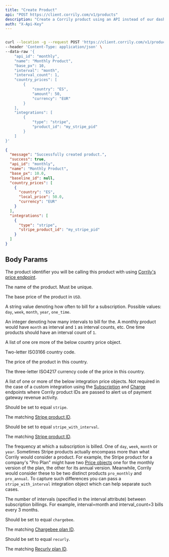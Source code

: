 ```yaml
---
title: "Create Product"
api: "POST https://client.corrily.com/v1/products"
description: "Create a Corrily product using an API instead of our dashboard."
auth: "X-Api-Key"
---
```


<RequestExample>

```bash Response

curl --location -g --request POST 'https://client.corrily.com/v1/products' \
--header 'Content-Type: application/json' \
--data-raw '{
    "api_id": "monthly",
    "name": "Monthly Product",
    "base_px": 10,
    "interval": "month",
    "interval_count": 1,
    "country_prices": [
        {
            "country": "ES",
            "amount": 50,
            "currency": "EUR"
        }
    ],
    "integrations": [
        {
            "type": "stripe",
            "product_id": "my_stripe_pid"
        }
    ]
}'
```

</RequestExample>

<ResponseExample>

```json Example
{
  "message": "Successfully created product.",
  "success": true,
  "api_id": "monthly",
  "name": "Monthly Product",
  "base_px": 10.0,
  "baseline_id": null,
  "country_prices": [
    {
      "country": "ES",
      "local_price": 50.0,
      "currency": "EUR"
    }
  ],
  "integrations": [
    {
      "type": "stripe",
      "stripe_product_id": "my_stripe_pid"
    }
  ]
}
```

</ResponseExample>

## Body Params

<ParamField body="api_id" type="string" required>

The product identifier you will be calling this product with using [Corrily's price endpoint](../api-reference/calculate-price).

</ParamField>

<ParamField body="name" type="string" required>

The name of the product. Must be unique.

</ParamField>

<ParamField body="base_px" type="float" required>

The base price of the product in `USD`.

</ParamField>

<ParamField body="interval" type="string" required>

A string value denoting how often to bill for a subscription. Possible values: `day`, `week`, `month`, `year`, `one_time`.

</ParamField>

<ParamField body="interval_count" type="integer" required>

An integer denoting how many intervals to bill for the. A monthly product would have `month` as interval and `1` as interval counts, etc.
One time products should have an interval count of `1`.

</ParamField>

<ParamField body="country_prices" type="[object]">

A list of one ore more of the below country price object.

<Expandable title="<country_price>">
<ResponseField name="country" type="string" required>

Two-letter ISO3166 country code.

</ResponseField>

<ResponseField name="amount" type="float" required>

The price of the product in this country.

</ResponseField>

<ResponseField name="currency" type="string" required>

The three-letter ISO4217 currency code of the price in this country.

</ResponseField>
</Expandable>

</ParamField>

<ParamField body="integrations" type="[object]">

A list of one or more of the below integration price objects. Not required in the case of a custom integration using the
[Subscription](../api-reference/create-subscription) and
[Charge](../api-reference/create-subscription) endpoints where Corrily product IDs are passed to alert us of
payment gateway revenue activity.

<Expandable title="<stripe>">
<ResponseField name="type" type="string" required>

Should be set to equal `stripe`.

</ResponseField>
<ResponseField name="stripe_product_id" type="string" required>

The matching [Stripe product ID](https://stripe.com/docs/api/products/object#product_object-id).

</ResponseField>
</Expandable>

<Expandable title="<stripe_with_interval>">
<ResponseField name="type" type="stripe_with_interval" required>

Should be set to equal `stripe_with_interval`.

</ResponseField>
<ResponseField name="stripe_product_id" type="string" required>

The matching [Stripe product ID](https://stripe.com/docs/api/products/object#product_object-id).

</ResponseField>
<ResponseField name="interval" type="enum" required>

The frequency at which a subscription is billed. One of `day`, `week`, `month` or `year`.
Sometimes Stripe products actually encompass more than what Corrily would consider a product. For example,
the Stripe product for a company's "Pro Plan" might have two
[Price objects](https://stripe.com/docs/api/prices/object)
one for the monthly version of the plan, the other for its annual version. Meanwhile, Corrily would consider
these to be two distinct products `pro_monthly` and `pro_annual`. To capture such differences you can pass
a `stripe_with_interval` integration object which can help separate such cases.

</ResponseField>
<ResponseField name="interval_count" type="integer" required>

The number of intervals (specified in the interval attribute) between subscription billings.
For example, interval=month and interval_count=3 bills every 3 months.

</ResponseField>
</Expandable>

<Expandable title="<chargebee>">
<ResponseField name="type" type="string" required>

Should be set to equal `chargebee`.

</ResponseField>
<ResponseField name="chargebee_plan_id" type="string" required>

The matching [Chargebee plan ID](https://apidocs.chargebee.com/docs/api/plans?prod_cat_ver=1#plan_id).

</ResponseField>
</Expandable>

<Expandable title="<recurly>">
<ResponseField name="type" type="string" required>

Should be set to equal `recurly`.

</ResponseField>
<ResponseField name="chargebee_plan_id" type="string" required>

The matching [Recurly plan ID](https://developers.recurly.com/api/v2021-02-25/index.html#operation/create_plan).

</ResponseField>
</Expandable>

</ParamField>
